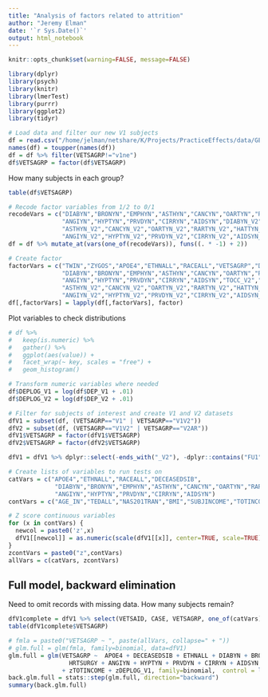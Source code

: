 ```yaml
---
title: "Analysis of factors related to attrition"
author: "Jeremy Elman"
date: '`r Sys.Date()`'
output: html_notebook
---
```




```r
knitr::opts_chunk$set(warning=FALSE, message=FALSE)
```

```r
library(dplyr)
library(psych)
library(knitr)
library(lmerTest)
library(purrr)
library(ggplot2)
library(tidyr)
```

```r
# Load data and filter our new V1 subjects
df = read.csv("/home/jelman/netshare/K/Projects/PracticeEffects/data/GEE/AttritionData.csv")
names(df) = toupper(names(df))
df = df %>% filter(VETSAGRP!="v1ne") 
df$VETSAGRP = factor(df$VETSAGRP)
```

How many subjects in each group?
```r
table(df$VETSAGRP)
```

```r
# Recode factor variables from 1/2 to 0/1
recodeVars = c("DIABYN","BRONYN","EMPHYN","ASTHYN","CANCYN","OARTYN","RARTYN","HATTYN","HRTFYN","HRTSURGY",
               "ANGIYN","HYPTYN","PRVDYN","CIRRYN","AIDSYN","DIABYN_V2","BRONYN_V2","EMPHYN_V2",
               "ASTHYN_V2","CANCYN_V2","OARTYN_V2","RARTYN_V2","HATTYN_V2","HRTFYN_V2","HRTSURGY_V2",
               "ANGIYN_V2","HYPTYN_V2","PRVDYN_V2","CIRRYN_V2","AIDSYN_V2")
df = df %>% mutate_at(vars(one_of(recodeVars)), funs((. * -1) + 2))

# Create factor
factorVars = c("TWIN","ZYGOS","APOE4","ETHNALL","RACEALL","VETSAGRP","DECEASED2013","DECEASEDSIB","TOCC",
               "DIABYN","BRONYN","EMPHYN","ASTHYN","CANCYN","OARTYN","RARTYN","HATTYN","HRTFYN","HRTSURGY",
               "ANGIYN","HYPTYN","PRVDYN","CIRRYN","AIDSYN","TOCC_V2","DIABYN_V2","BRONYN_V2","EMPHYN_V2",
               "ASTHYN_V2","CANCYN_V2","OARTYN_V2","RARTYN_V2","HATTYN_V2","HRTFYN_V2","HRTSURGY_V2",
               "ANGIYN_V2","HYPTYN_V2","PRVDYN_V2","CIRRYN_V2","AIDSYN_V2")
df[,factorVars] = lapply(df[,factorVars], factor)
```

Plot variables to check distributions
```r
# df %>%
#   keep(is.numeric) %>% 
#   gather() %>% 
#   ggplot(aes(value)) +
#   facet_wrap(~ key, scales = "free") +
#   geom_histogram()
```

```r
# Transform numeric variables where needed
df$DEPLOG_V1 = log(df$DEP_V1 + .01)
df$DEPLOG_V2 = log(df$DEP_V2 + .01)
```

```r
# Filter for subjects of interest and create V1 and V2 datasets
dfV1 = subset(df, (VETSAGRP=="V1" | VETSAGRP=="V1V2"))
dfV2 = subset(df, (VETSAGRP=="V1V2" | VETSAGRP=="V2AR"))
dfV1$VETSAGRP = factor(dfV1$VETSAGRP)
dfV2$VETSAGRP = factor(dfV2$VETSAGRP)

dfV1 = dfV1 %>% dplyr::select(-ends_with("_V2"), -dplyr::contains("FU1"))
```

```r
# Create lists of variables to run tests on
catVars = c("APOE4","ETHNALL","RACEALL","DECEASEDSIB",
             "DIABYN","BRONYN","EMPHYN","ASTHYN","CANCYN","OARTYN","RARTYN","HATTYN","HRTFYN","HRTSURGY",
             "ANGIYN","HYPTYN","PRVDYN","CIRRYN","AIDSYN")
contVars = c("AGE_IN","TEDALL","NAS201TRAN","BMI","SUBJINCOME","TOTINCOME","DEPLOG_V1")

# Z score continuous variables
for (x in contVars) {
  newcol = paste0('z',x)
  dfV1[[newcol]] = as.numeric(scale(dfV1[[x]], center=TRUE, scale=TRUE))
}
zcontVars = paste0("z",contVars)
allVars = c(catVars, zcontVars)
```


## Full model, backward elimination

Need to omit records with missing data. How many subjects remain?
```r
dfV1complete = dfV1 %>% select(VETSAID, CASE, VETSAGRP, one_of(catVars), one_of(contVars)) %>% na.omit(.)
table(dfV1complete$VETSAGRP)
```

```r
# fmla = paste0("VETSAGRP ~ ", paste(allVars, collapse=" + "))
# glm.full = glm(fmla, family=binomial, data=dfV1)
glm.full = glm(VETSAGRP ~  APOE4 + DECEASEDSIB + ETHNALL + DIABYN + BRONYN + EMPHYN + ASTHYN + CANCYN + OARTYN + RARTYN + HATTYN + HRTFYN + 
                 HRTSURGY + ANGIYN + HYPTYN + PRVDYN + CIRRYN + AIDSYN + zAGE_IN + zTEDALL + zNAS201TRAN + zBMI + zSUBJINCOME 
               + zTOTINCOME + zDEPLOG_V1, family=binomial,  control = list(maxit = 50), data=na.omit(dfV1))
back.glm.full = stats::step(glm.full, direction="backward")
summary(back.glm.full)
```



